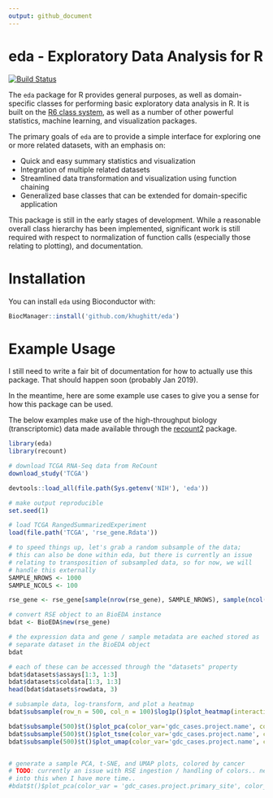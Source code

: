 ```yaml
---
output: github_document
---
```


# eda - Exploratory Data Analysis for R

[![Build Status](https://travis-ci.org/khughitt/eda.svg?branch=master)](https://travis-ci.org/khughitt/eda)

The `eda` package for R provides general purposes, as well as domain-specific classes for
performing basic exploratory data analysis in R. It is built on the [R6 class
system](https://cran.r-project.org/web/packages/R6/index.html), as well as a number of other
powerful statistics, machine learning, and visualization packages.

The primary goals of `eda` are to provide a simple interface for exploring one or more related
datasets, with an emphasis on:

- Quick and easy summary statistics and visualization
- Integration of multiple related datasets
- Streamlined data transformation and visualization using function chaining
- Generalized base classes that can be extended for domain-specific application

This package is still in the early stages of development. While a reasonable overall class
hierarchy has been implemented, significant work is still required with respect to normalization of
function calls (especially those relating to plotting), and documentation.

# Installation

You can install `eda` using Bioconductor with:

```r
BiocManager::install('github.com/khughitt/eda')
```

# Example Usage

I still need to write a fair bit of documentation for how to actually use this package. That should
happen soon (probably Jan 2019).

In the meantime, here are some example use cases to give you a sense for how this package can be
used.

The below examples make use of the high-throughput biology (transcriptomic) data made available 
through the [recount2](http://bioconductor.org/packages/release/bioc/html/recount.html) package.

```r
library(eda)
library(recount)

# download TCGA RNA-Seq data from ReCount
download_study('TCGA')
```

```r
devtools::load_all(file.path(Sys.getenv('NIH'), 'eda'))
```

```r
# make output reproducible
set.seed(1)

# load TCGA RangedSummarizedExperiment
load(file.path('TCGA', 'rse_gene.Rdata'))

# to speed things up, let's grab a random subsample of the data;
# this can also be done within eda, but there is currently an issue
# relating to transposition of subsampled data, so for now, we will
# handle this externally
SAMPLE_NROWS <- 1000
SAMPLE_NCOLS <- 100

rse_gene <- rse_gene[sample(nrow(rse_gene), SAMPLE_NROWS), sample(ncol(rse_gene), SAMPLE_NCOLS)]

# convert RSE object to an BioEDA instance
bdat <- BioEDA$new(rse_gene)

# the expression data and gene / sample metadata are eached stored as
# separate dataset in the BioEDA object
bdat

# each of these can be accessed through the "datasets" property
bdat$datasets$assays[1:3, 1:3]
bdat$datasets$coldata[1:3, 1:3]
head(bdat$datasets$rowdata, 3)

# subsample data, log-transform, and plot a heatmap
bdat$subsample(row_n = 500, col_n = 100)$log1p()$plot_heatmap(interactive = FALSE)

bdat$subsample(500)$t()$plot_pca(color_var='gdc_cases.project.name', color_key='coldata')
bdat$subsample(500)$t()$plot_tsne(color_var='gdc_cases.project.name', color_key='coldata')
bdat$subsample(500)$t()$plot_umap(color_var='gdc_cases.project.name', color_key='coldata')


# generate a sample PCA, t-SNE, and UMAP plots, colored by cancer 
# TODO: currently an issue with RSE ingestion / handling of colors.. need to look
# into this when I have more time..
#bdat$t()$plot_pca(color_var = 'gdc_cases.project.primary_site', color_key = 'coldata')
```




